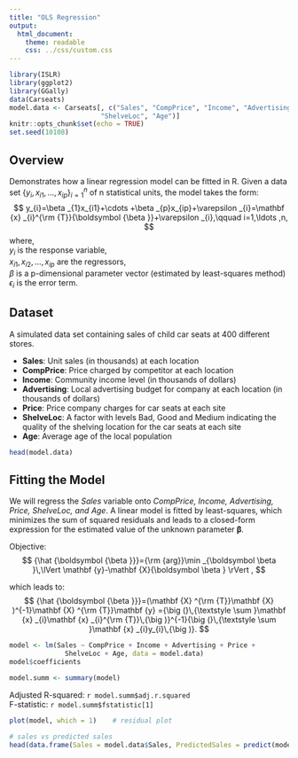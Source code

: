 ```yaml
---
title: "OLS Regression"
output: 
  html_document: 
    theme: readable
    css: ../css/custom.css
---
```


```r
library(ISLR)
library(ggplot2)
library(GGally)
data(Carseats)
model.data <- Carseats[, c("Sales", "CompPrice", "Income", "Advertising", "Price", 
                       "ShelveLoc", "Age")]
knitr::opts_chunk$set(echo = TRUE)
set.seed(10108)
```

## Overview

Demonstrates how a linear regression model can be fitted in R. Given a data set ${\{y_{i},\,x_{i1},\ldots ,x_{ip}\}_{i=1}^{n}}$ of n statistical units, the model takes the form:
$$
y_{i}=\beta _{1}x_{i1}+\cdots +\beta _{p}x_{ip}+\varepsilon _{i}=\mathbf {x} _{i}^{\rm {T}}{\boldsymbol {\beta }}+\varepsilon _{i},\qquad i=1,\ldots ,n,
$$
where,  
$y_{i}$ is the response variable,  
$x_{i1},\,x_{i2},\,\ldots ,\,x_{ip}$ are the regressors,  
$\beta$ is a p-dimensional parameter vector (estimated by least-squares method)  
$\epsilon_{i}$ is the error term.

## Dataset

A simulated data set containing sales of child car seats at 400 different stores.

- **Sales**: Unit sales (in thousands) at each location
- **CompPrice**: Price charged by competitor at each location
- **Income**: Community income level (in thousands of dollars)
- **Advertising**: Local advertising budget for company at each location (in thousands of dollars)
- **Price**: Price company charges for car seats at each site
- **ShelveLoc**: A factor with levels Bad, Good and Medium indicating the quality of the shelving location for the car seats at each site
- **Age**: Average age of the local population

```r
head(model.data)
```

## Fitting the Model

We will regress the *Sales* variable onto *CompPrice, Income, Advertising, Price, ShelveLoc, and Age*. A linear model is fitted by least-squares, which minimizes the sum of squared residuals and  leads to a closed-form expression for the estimated value of the unknown parameter $\boldsymbol \beta$.  

Objective:
$$
{\hat {\boldsymbol {\beta }}}={\rm {arg}}\min _{\boldsymbol \beta }\,\lVert \mathbf {y}-\mathbf {X}{\boldsymbol \beta } \rVert ,
$$

which leads to:
$$
{\hat {\boldsymbol {\beta }}}=(\mathbf {X} ^{\rm {T}}\mathbf {X} )^{-1}\mathbf {X} ^{\rm {T}}\mathbf {y} ={\big (}\,{\textstyle \sum }\mathbf {x} _{i}\mathbf {x} _{i}^{\rm {T}}\,{\big )}^{-1}{\big (}\,{\textstyle \sum }\mathbf {x} _{i}y_{i}\,{\big )}.
$$

```r
model <- lm(Sales ~ CompPrice + Income + Advertising + Price + 
              ShelveLoc + Age, data = model.data)
model$coefficients
```

```r
model.summ <- summary(model)
```

Adjusted R-squared: `r model.summ$adj.r.squared`  
F-statistic: `r model.summ$fstatistic[1]`

```r
plot(model, which = 1)    # residual plot
```

```r
# sales vs predicted sales
head(data.frame(Sales = model.data$Sales, PredictedSales = predict(model)), 10)
```






